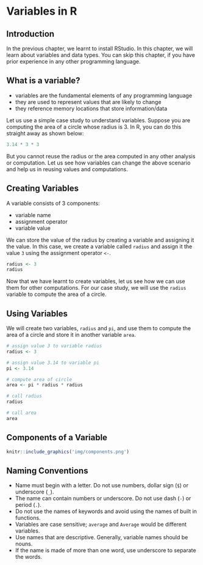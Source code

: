 # Variables in R {#variables-in-r}

## Introduction

In the previous chapter, we learnt to install RStudio. In this chapter, we will learn about variables and data types. You can skip this chapter, if you have prior experience in any other programming language.

## What is a variable?

- variables are the fundamental elements of any programming language
- they are used to represent values that are likely to change
- they reference memory locations that store information/data

Let us use a simple case study to understand variables. Suppose you are computing the area of a circle whose radius is 3. In R, you can do this straight away as shown below:

```r
3.14 * 3 * 3
```

But you cannot reuse the radius or the area computed in any other analysis or computation. Let us see how variables can change the above scenario and help us in reusing values and computations.

## Creating Variables

A variable consists of 3 components:

- variable name
- assignment operator
- variable value

We can store the value of the radius by creating a variable and assigning it the value. In this case, we create a variable 
called `radius` and assign it the value `3` using the assignment operator `<-`. 

```r
radius <- 3
radius
```

Now that we have learnt to create variables, let us see how we can use them for other computations. For our case study, 
we will use the `radius` variable to compute the area of a circle.

## Using Variables

We will create two variables, `radius` and `pi`, and use them to compute the area of a circle and store it in another variable `area`. 

```r
# assign value 3 to variable radius
radius <- 3

# assign value 3.14 to variable pi
pi <- 3.14

# compute area of circle
area <- pi * radius * radius

# call radius
radius

# call area 
area
```

## Components of a Variable

```r
knitr::include_graphics('img/components.png')
```

## Naming Conventions

- Name must begin with a letter. Do not use numbers, dollar sign (`$`) or underscore (`_`).
- The name can contain numbers or underscore. Do not use dash (`-`) or period (`.`).
- Do not use the names of keywords and avoid using the names of built in functions.
- Variables are case sensitive; `average` and `Average` would be different variables.
- Use names that are descriptive. Generally, variable names should be nouns.
- If the name is made of more than one word, use underscore to separate the words.
